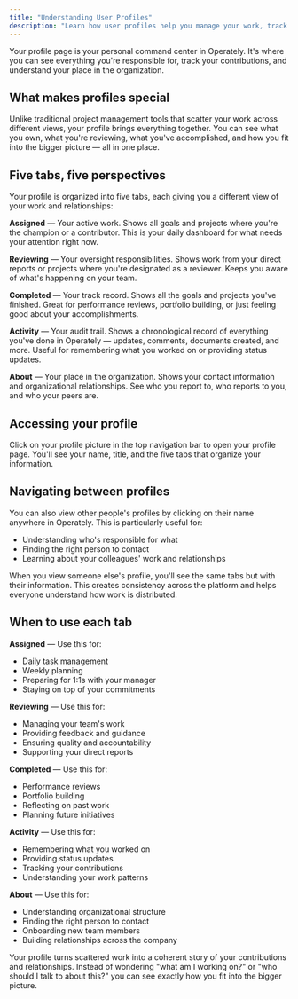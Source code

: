 ```yaml
---
title: "Understanding User Profiles"
description: "Learn how user profiles help you manage your work, track your activity, and understand your place in the organization."
---
```



<ImageEnhancer />

Your profile page is your personal command center in Operately. It's where you can see everything you're responsible for, track your contributions, and understand your place in the organization.

## What makes profiles special

Unlike traditional project management tools that scatter your work across different views, your profile brings everything together. You can see what you own, what you're reviewing, what you've accomplished, and how you fit into the bigger picture — all in one place.

## Five tabs, five perspectives

Your profile is organized into five tabs, each giving you a different view of your work and relationships:

**Assigned** — Your active work. Shows all goals and projects where you're the champion or a contributor. This is your daily dashboard for what needs your attention right now.

**Reviewing** — Your oversight responsibilities. Shows work from your direct reports or projects where you're designated as a reviewer. Keeps you aware of what's happening on your team.

**Completed** — Your track record. Shows all the goals and projects you've finished. Great for performance reviews, portfolio building, or just feeling good about your accomplishments.

**Activity** — Your audit trail. Shows a chronological record of everything you've done in Operately — updates, comments, documents created, and more. Useful for remembering what you worked on or providing status updates.

**About** — Your place in the organization. Shows your contact information and organizational relationships. See who you report to, who reports to you, and who your peers are.

## Accessing your profile

Click on your profile picture in the top navigation bar to open your profile page. You'll see your name, title, and the five tabs that organize your information.

## Navigating between profiles

You can also view other people's profiles by clicking on their name anywhere in Operately. This is particularly useful for:
- Understanding who's responsible for what
- Finding the right person to contact
- Learning about your colleagues' work and relationships

<Aside>When you view someone else's profile, you'll see the same tabs but with their information. This creates consistency across the platform and helps everyone understand how work is distributed.</Aside>

## When to use each tab

**Assigned** — Use this for:
- Daily task management
- Weekly planning
- Preparing for 1:1s with your manager
- Staying on top of your commitments

**Reviewing** — Use this for:
- Managing your team's work
- Providing feedback and guidance
- Ensuring quality and accountability
- Supporting your direct reports

**Completed** — Use this for:
- Performance reviews
- Portfolio building
- Reflecting on past work
- Planning future initiatives

**Activity** — Use this for:
- Remembering what you worked on
- Providing status updates
- Tracking your contributions
- Understanding your work patterns

**About** — Use this for:
- Understanding organizational structure
- Finding the right person to contact
- Onboarding new team members
- Building relationships across the company

Your profile turns scattered work into a coherent story of your contributions and relationships. Instead of wondering "what am I working on?" or "who should I talk to about this?" you can see exactly how you fit into the bigger picture. 